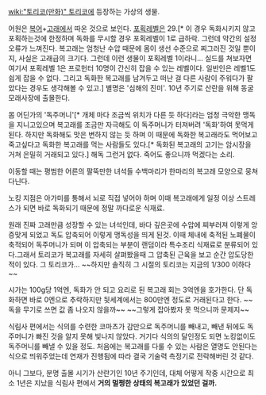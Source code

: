[[wiki:"토리코(만화)" 토리코]]에 등장하는 가상의 생물.

어원은 [[복어]]+[[고래]]에서 따온 것으로 보인다. [[포획레벨]]은 29.[* 이 경우 독화시키지 않고 포획하는것에 한정하며 독화를 무시할 경우 포획레벨이 1로 급하락. 그런데 약간의 설정오류가 느껴진다. 복고래는 엄청난 수압 때문에 몸이 생선 수준으로 찌그러진 것일 뿐이지, 사실은 고래급의 크기다. 그런데 이런 생물이 포획레벨 1이라니... 실드를 쳐보자면 여기서 포획레벨 1은 프로헌터 10명이 간신히 잡을 수 있는 레벨이다. 일반인은 레벨1도 쉽게 잡을 수 없다. 그리고 독화한 복고래를 남겨두고 떠난 걸 다른 사람이 주워다가 팔았다는 경우도 생각해볼 수 있고.]
별명은 '심해의 진미'. 10년 주기로 산란을 위해 동굴 모래사장에 출몰한다.

몸 어딘가의 '독주머니'[* 개체 마다 조금씩 위치가 다른 듯 하다]라는 엄청 극악한 맹독을 지니고있으며 복고래를 조금만 자극해도 이 독주머니가 터져버려 '독화'하여 못먹게 된다. 하지만 독화해도 맛은 변하지 않는 듯 하며 이 때문에 독화한 복고래라도 먹어보고 죽고싶다고 독화한 복고래를 먹는 사람들도 있다.[* 독화된 복고래의 고기는 암시장을 거쳐 은밀히 거래되고 있다.] 해독 그런거 없다. 죽어도 좋으니까 먹겠다는 소리.

이동할 때는 평범한 어른의 팔뚝만한 녀석들 수백마리가 한마리의 복고래 모양으로 뭉쳐다닌다. 

노킹 지점은 아가미를 통해서 뇌로 직접 넣어야 하며 이때 복고래에게 일정 이상 스트레스가 되면 바로 독화되기 때문에 정말 까다로운 식재료.  

원래 진짜 고래만큼 성장할 수 있는 녀석인데, 바다 깊은곳에 수압에 찌부러져 이렇게 앙증맞게 되었고 독도 압축되어 이렇게 맹독성을 띄게 된것. 이때 체내에 축적된 노폐물이 축적되어 독주머니가 되며 이 압축되는 부분이 랜덤이라 특수조리 식재료로 분류되어 있다.그래서 토리코가 복고래를 자세히 살펴봤을때 그 압축된 근육을 보고 순간 압도당한 적이 있다. 그 토리코가... ~~하지만 솔직히 그 시절의 토리코는 지금의 1/300 이하다~~

시가는 100g당 1억엔, 독화가 안 되고 요리로 된 복고래 회는 3억엔을 호가한다. 단 독화하면 바로 0엔으로 추락하지만 뒷세계에서는 800만엔 정도로 거래된다고 한다. ~~독을 무기로 쓰면 값 좀 나오지 않을까~~ ~~그렇게 잡아봤자 못 먹으니까 문제지~~

식림사 편에서는 식의를 수련한 코마츠가 감만으로 독주머니를 빼내고, 빼낸 뒤에도 독주머니가 빠진 것을 알지 못해 빛나지 않았다. 거기다 식의의 달인정도 되면 노킹없이도 독주머니를 빼낼 수 있을 정도. 처음에는 복고래를 다룰 수 있는 사람은 열명도 안된다는 식으로 띄워주었는데 연재가 진행됨에 따라 결국 기술력 측정기로 전락해버린 것 같다.

아니 그보다, 분명 출몰 시기가 산란기인 10년 주기인데, 대체 어떻게 작중 시간으로 최소 1년은 지났을 식림사 편에서 '''거의 멀쩡한 상태의 복고래가 있었던 걸까.'''
